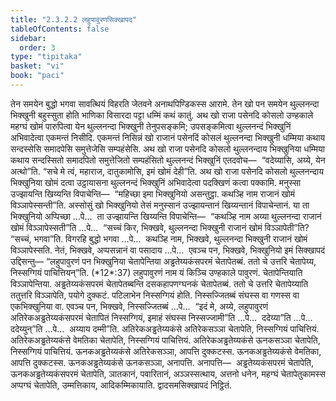 ```yaml
---
title: "2.3.2.2 लहुपावुरणसिक्खापद"
tableOfContents: false
sidebar:
  order: 3
type: "tipitaka"
basket: "vi"
book: "paci"
---
```



<DynamicBreadcrumb />

<Division number="788" book="paci">

<Paragraph number="2552" book="paci">
तेन समयेन बुद्धो भगवा सावत्थियं विहरति जेतवने अनाथपिण्डिकस्स आरामे. तेन खो पन समयेन थुल्लनन्दा भिक्खुनी बहुस्सुता होति भाणिका विसारदा पट्टा धम्मिं कथं कातुं. अथ खो राजा पसेनदि कोसलो उण्हकाले महग्घं खोमं पारुपित्वा येन थुल्लनन्दा भिक्खुनी तेनुपसङ्कमि; उपसङ्कमित्वा थुल्लनन्दं भिक्खुनिं अभिवादेत्वा एकमन्तं निसीदि. एकमन्तं निसिन्नं खो राजानं पसेनदिं कोसलं थुल्लनन्दा भिक्खुनी धम्मिया कथाय सन्दस्सेसि समादपेसि समुत्तेजेसि सम्पहंसेसि. अथ खो राजा पसेनदि कोसलो थुल्लनन्दाय भिक्खुनिया धम्मिया कथाय सन्दस्सितो समादपितो समुत्तेजितो सम्पहंसितो थुल्लनन्दं भिक्खुनिं एतदवोच—  “वदेय्यासि, अय्ये, येन अत्थो”ति. “सचे मे त्वं, महाराज, दातुकामोसि, इमं खोमं देही”ति. अथ खो राजा पसेनदि कोसलो थुल्लनन्दाय भिक्खुनिया खोमं दत्वा उट्ठायासना थुल्लनन्दं भिक्खुनिं अभिवादेत्वा पदक्खिणं कत्वा पक्कामि. मनुस्सा उज्झायन्ति खिय्यन्ति विपाचेन्ति—  “महिच्छा इमा भिक्खुनियो असन्तुट्ठा. कथञ्हि नाम राजानं खोमं विञ्ञापेस्सन्ती”ति.
</Paragraph>

<Paragraph number="2553" book="paci">
अस्सोसुं खो भिक्खुनियो तेसं मनुस्सानं उज्झायन्तानं खिय्यन्तानं विपाचेन्तानं. या ता भिक्खुनियो अप्पिच्छा …पे…  ता उज्झायन्ति खिय्यन्ति विपाचेन्ति—  “कथञ्हि नाम अय्या थुल्लनन्दा राजानं खोमं विञ्ञापेस्सती”ति …पे…  “सच्चं किर, भिक्खवे, थुल्लनन्दा भिक्खुनी राजानं खोमं विञ्ञापेती”ति? “सच्चं, भगवा”ति. विगरहि बुद्धो भगवा …पे…  कथञ्हि नाम, भिक्खवे, थुल्लनन्दा भिक्खुनी राजानं खोमं विञ्ञापेस्सति. नेतं, भिक्खवे, अप्पसन्नानं वा पसादाय …पे…  एवञ्च पन, भिक्खवे, भिक्खुनियो इमं सिक्खापदं उद्दिसन्तु—
</Paragraph>

</Division>
<Division number="789" book="paci">

<Paragraph number="2554" book="paci">
<Emphasis>“लहुपावुरणं पन भिक्खुनिया चेतापेन्तिया अड्ढतेय्यकंसपरमं चेतापेतब्बं. ततो चे उत्तरि चेतापेय्य, निस्सग्गियं पाचित्तियन्”</Emphasis>ति. (*12*:<Emphasis>37</Emphasis>)
</Paragraph>

</Division>
<Division number="790" book="paci">

<Paragraph number="2555" book="paci">
<Emphasis>लहुपावुरणं</Emphasis> नाम यं किञ्चि उण्हकाले पावुरणं.
</Paragraph>

<Paragraph number="2556" book="paci">
<Emphasis>चेतापेन्तिया</Emphasis>ति विञ्ञापेन्तिया.
</Paragraph>

<Paragraph number="2557" book="paci">
<Emphasis>अड्ढतेय्यकंसपरमं चेतापेतब्बन्</Emphasis>ति दसकहापणग्घनकं चेतापेतब्बं.
</Paragraph>

<Paragraph number="2558" book="paci">
<Emphasis>ततो चे उत्तरि चेतापेय्या</Emphasis>ति ततुत्तरि विञ्ञापेति, पयोगे दुक्कटं. पटिलाभेन निस्सग्गियं होति. निस्सज्जितब्बं संघस्स वा गणस्स वा एकभिक्खुनिया वा. एवञ्च पन, भिक्खवे, निस्सज्जितब्बं …पे…  “इदं मे, अय्ये, लहुपावुरणं अतिरेकअड्ढतेय्यकंसपरमं चेतापितं निस्सग्गियं, इमाहं संघस्स निस्सज्जामी”ति …पे…  ददेय्या”ति …पे…  ददेय्युन्”ति …पे…  अय्याय दम्मी”ति.
</Paragraph>

</Division>
<Division number="791" book="paci">

<Paragraph number="2559" book="paci">
अतिरेकअड्ढतेय्यकंसे अतिरेकसञ्ञा चेतापेति, निस्सग्गियं पाचित्तियं. अतिरेकअड्ढतेय्यकंसे वेमतिका चेतापेति, निस्सग्गियं पाचित्तियं. अतिरेकअड्ढतेय्यकंसे ऊनकसञ्ञा चेतापेति, निस्सग्गियं पाचित्तियं.
</Paragraph>

<Paragraph number="2560" book="paci">
ऊनकअड्ढतेय्यकंसे अतिरेकसञ्ञा, आपत्ति दुक्कटस्स. ऊनकअड्ढतेय्यकंसे वेमतिका, आपत्ति दुक्कटस्स. ऊनकअड्ढतेय्यकंसे ऊनकसञ्ञा, अनापत्ति.
</Paragraph>

</Division>
<Division number="792" book="paci">

<Paragraph number="2561" book="paci">
अनापत्ति—  अड्ढतेय्यकंसपरमं चेतापेति, ऊनकअड्ढतेय्यकंसपरमं चेतापेति, ञातकानं, पवारितानं, अञ्ञस्सत्थाय, अत्तनो धनेन, महग्घं चेतापेतुकामस्स अप्पग्घं चेतापेति, उम्मत्तिकाय, आदिकम्मिकायाति.

</Paragraph>
</Division>

<Paragraph number="2562" type="center" book="paci">
द्वादसमसिक्खापदं निट्ठितं.
</Paragraph>